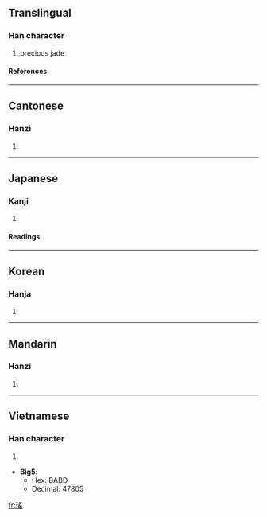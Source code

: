 {{see|瑶}}

==Translingual==
===Han character===
{{Han char|rn=96|rad=玉|as=10|sn=14|four=1717<sub>2</sub>|canj=一土月人山 (MGBOU)}}
# precious jade
====References====
{{Han ref|kx=0739.010|dj=1149.080|hdz=21132.031|uh=7464|ud=29796}}
----
==Cantonese==
===Hanzi===
{{yue-hanzi|jyut=|y=yiu4}}
# {{defn|Cantonese}}
----
==Japanese==
===Kanji===
{{ja-kanji|grade=|rs=玉10}}
# {{defn|Japanese}} 
====Readings====
{{ja-readings|on=[[よう]] (yō)|kun=[[たま]] (tama)}}
----
==Korean==
===Hanja===
{{ko-hanja|hangeul=요|eumhun=|rv=yo|mr=yo|y=yo}}
# {{defn|Korean}}
----
==Mandarin==
===Hanzi===
{{cmn-hanzi|sim=瑶|pin=[[yáo]] ([[yao2]])|wg=yao<sup>2</sup>}}
# {{defn|Mandarin}}
----
==Vietnamese==
===Han character===
{{vi-hantu|rơm}}
# {{defn|Vietnamese}}

* '''Big5''':
** Hex: BABD
** Decimal: 47805

[[fr:瑤]]